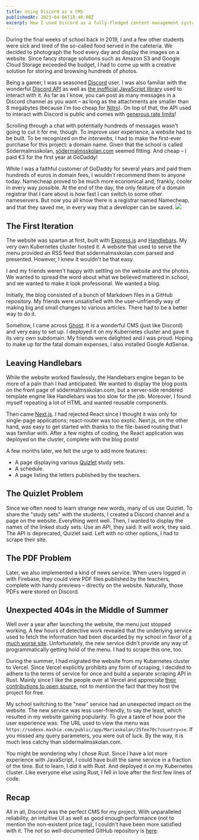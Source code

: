 ```yaml
---
title: Using Discord as a CMS
publishedAt: 2021-04-06T18:46:00Z
excerpt: How I used Discord as a fully-fledged content management system.
---
```


During the final weeks of school back in 2019, I and a few other students were sick and tired of the so-called food served in the cafeteria.
We decided to photograph the food every day and display the images on a website. Since fancy storage solutions such as Amazon S3 and Google Cloud Storage exceeded the budget,
I had to come up with a creative solution for storing and browsing hundreds of photos.

Being a gamer, I was a seasoned [Discord](https://discord.com/) user. I was also familiar with the wonderful [Discord API](https://discord.com/developers/docs/intro)
as well as [the inofficial JavaScript library](https://discord.js.org/#/) used to interact with it.
As far as I know, you can post as many messages in a Discord channel as you want –
as long as the attachments are smaller than 8 megabytes (because I'm too cheap for [Nitro](https://discord.com/nitro)).
On top of that, the API used to interact with Discord is public and comes with [generous rate limits](https://discord.com/developers/docs/topics/rate-limits)!

Scrolling through a chat with potentially hundreds of messages wasn't going to cut it for me, though. To improve user experience, a website had to be built.
To be recognized on _the interwebs_, I had to make the first-ever purchase for this project: a domain name. Given that the school is called Södermalmsskolan,
[södermalmsskolan.com](https://xn--sdermalmsskolan-8sb.com/) seemed fitting. And cheap – I paid €3 for the first year at GoDaddy!

<Warning>
  While I was a faithful customer of GoDaddy for several years and paid them
  hundreds of euros in domain fees, I wouldn't recommend them to anyone today.
  Namecheap proved to be much more economical and, frankly, cooler in every way
  possible. At the end of the day, the only feature of a domain registrar that I
  care about is how fast I can switch to some other nameservers. But now you all
  know there is a registrar named Namecheap, and that they saved me, in every
  way that a developer can be saved.
</Warning>

<Image src="/assets/potato.jpg" width={3036} height={4048} />

## The First Iteration

The website was spartan at first, built with [Express.js](https://expressjs.com/) and [Handlebars](https://handlebarsjs.com/).
My very own Kubernetes cluster hosted it.
A website that used to serve the menu provided an RSS feed that södermalmsskolan.com parsed and presented. However, I knew it wouldn't be that easy.

I and my friends weren't happy with settling on the website and the photos. We wanted to spread the word about what we believed mattered in school, and we wanted to make it look professional. We wanted a blog.

Initially, the blog consisted of a bunch of Markdown files in a GitHub repository.
My friends were unsatisfied with the user-unfriendly way of making big and small changes to various articles. There had to be a better way to do it.

Somehow, I came across [Ghost](https://ghost.org/). It is a wonderful CMS (just like Discord) and very easy to set up.
I deployed it on my Kubernetes cluster and gave it its very own subdomain.
My friends were delighted and I was proud. Hoping to make up for the fatal domain expenses, I also installed Google AdSense.

## Leaving Handlebars

While the website worked flawlessly, the Handlebars engine began to be more of a pain than I had anticipated.
We wanted to display the blog posts on the front page of södermalmsskolan.com,
but a server-side rendered template engine like Handlebars was too slow for the job. Moreover,
I found myself repeating a lot of HTML and wanted reusable components.

Then came [Next.js](https://nextjs.org/). I had rejected React since I thought it was only for single-page applications;
react-router was too exotic. Next.js, on the other hand, was easy to get started with thanks to the file-based routing that I was familiar with.
After a few nights of coding, the React application was deployed on the cluster, complete with the blog posts!

A few months later, we felt the urge to add more features:

- A page displaying various [Quizlet](https://quizlet.com/) study sets.
- A schedule.
- A page listing the letters published by the teachers.

## The Quizlet Problem

Since we often need to learn strange new words, many of us use Quizlet. To share the "study sets" with the students,
I created a Discord channel and a page on the website. Everything went well. Then, I wanted to display the names of the linked study sets.
Use an API, they said. It will work, they said. The API is deprecated, Quizlet said. Left with no other options, I had to scrape their site.

## The PDF Problem

Later, we also implemented a kind of news service. When users logged in with Firebase, they could view PDF files published by the teachers,
complete with handy previews – directly on the website. Naturally, those PDFs were stored on Discord.

## Unexpected 404s in the Middle of Summer

Well over a year after launching the website, the menu just stopped working.
A few hours of detective work revealed that the underlying service used to fetch the information
had been discarded by my school in favor of [a much worse site](https://www.mashie.com/en).
Unfortunately, the new service didn't provide any way of programmatically getting hold of the menu. I had to scrape this one, too.

During the summer, I had migrated the website from my Kubernetes cluster to Vercel. Since Vercel explicitly prohibits any form of scraping,
I decided to adhere to the terms of service for once and build a separate scraping API in Rust. Mainly since I like the people over
at Vercel and appreciate [their contributions to open source](https://vercel.com/oss), not to mention the fact that they host the project for free.

My school switching to the "new" service had an unexpected impact on the website. The new service was less user-friendly, to say the least, which resulted in my website gaining popularity.
To give a taste of how poor the user experience was: The URL used to view the menu was `https://sodexo.mashie.com/public/app/Mariaskolan/25fee70c?country=se`.
If you missed any query parameters, you were out of luck. By the way, it is much less catchy than södermalmsskolan.com.

You might be wondering why I chose Rust. Since I have a lot more experience with JavaScript,
I could have built the same service in a fraction of the time. But to learn, I did it with Rust.
And deployed it on my Kubernetes cluster. Like everyone else using Rust, I fell in love after the first few lines of code.

## Recap

All in all, Discord was the perfect CMS for my project. With unparalleled reliability, an intuitive UI as well as good enough performance (not to mention the non-existent price tag),
I couldn't have been more satisfied with it. The not so well-documented GitHub repository is [here](https://github.com/akeamc/sodermalmsskolan.com).
